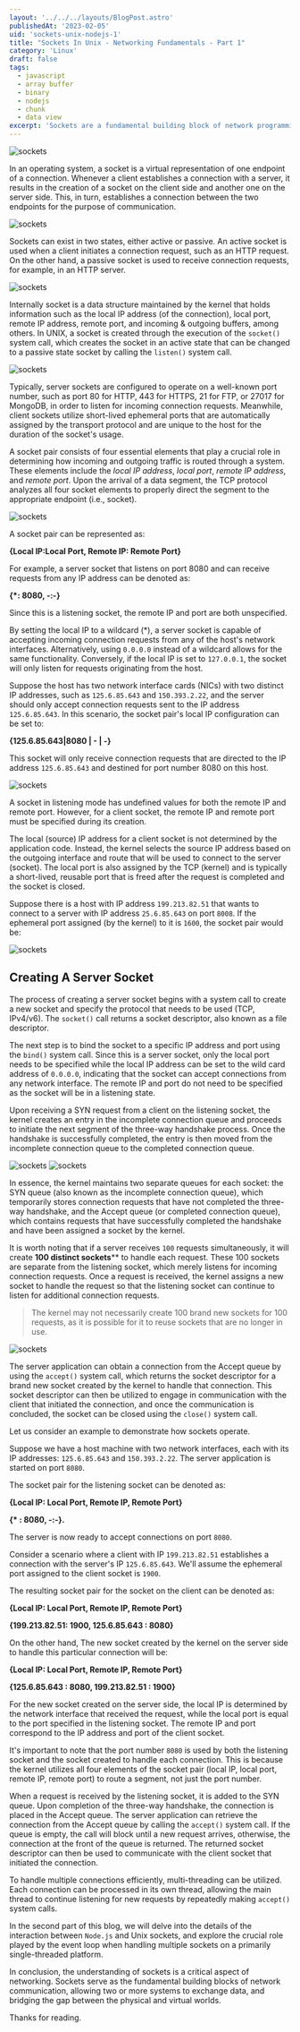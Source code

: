 ```yaml
---
layout: '../../../layouts/BlogPost.astro'
publishedAt: '2023-02-05'
uid: 'sockets-unix-nodejs-1'
title: "Sockets In Unix - Networking Fundamentals - Part 1"
category: 'Linux'
draft: false
tags:
  - javascript
  - array buffer
  - binary
  - nodejs
  - chunk
  - data view
excerpt: 'Sockets are a fundamental building block of network programming, and they provide an essential abstraction layer that enables applications to interact with the underlying network protocols.'
---
```



<img src={Hero} alt="sockets" />

In an operating system, a socket is a virtual representation of one endpoint of a connection. Whenever a client establishes a connection with a server, it results in the creation of a socket on the client side and another one on the server side. This, in turn, establishes a connection between the two endpoints for the purpose of communication.


<img src={Intro} alt="sockets" />

Sockets can exist in two states, either active or passive. An active socket is used when a client initiates a connection request, such as an HTTP request. On the other hand, a passive socket is used to receive connection requests, for example, in an HTTP server.


<img src={ActivePassiveSocket} alt="sockets" />

Internally socket is a data structure maintained by the kernel that holds information such as the local IP address (of the connection), local port, remote IP address, remote port, and incoming & outgoing buffers, among others. In UNIX, a socket is created through the execution of the `socket()` system call, which creates the socket in an active state that can be changed to a passive state socket by calling the `listen()` system call.


<img src={DS} alt="sockets" />

Typically, server sockets are configured to operate on a well-known port number, such as port 80 for HTTP, 443 for HTTPS, 21 for FTP, or 27017 for MongoDB, in order to listen for incoming connection requests. Meanwhile, client sockets utilize short-lived ephemeral ports that are automatically assigned by the transport protocol and are unique to the host for the duration of the socket's usage.

A socket pair consists of four essential elements that play a crucial role in determining how incoming and outgoing traffic is routed through a system. These elements include the _local IP address_, _local port_, _remote IP address_, and _remote port_. Upon the arrival of a data segment, the TCP protocol analyzes all four socket elements to properly direct the segment to the appropriate endpoint (i.e., socket).


<img src={Routing} alt="sockets" />

A socket pair can be represented as:

**\{Local IP:Local Port, Remote IP: Remote Port\}**

For example, a server socket that listens on port 8080 and can receive requests from any IP address can be denoted as:

**\{\*: 8080, -:-}**

Since this is a listening socket, the remote IP and port are both unspecified.

By setting the local IP to a wildcard (*), a server socket is capable of accepting incoming connection requests from any of the host's network interfaces. Alternatively, using `0.0.0.0` instead of a wildcard allows for the same functionality. Conversely, if the local IP is set to `127.0.0.1`, the socket will only listen for requests originating from the host.

Suppose the host has two network interface cards (NICs) with two distinct IP addresses, such as `125.6.85.643` and `150.393.2.22`, and the server should only accept connection requests sent to the IP address `125.6.85.643`. In this scenario, the socket pair's local IP configuration can be set to:

**\{125.6.85.643|8080 | - | -\}**

This socket will only receive connection requests that are directed to the IP address `125.6.85.643` and destined for port number 8080 on this host.


<img src={ServerSocketConn} alt="sockets" />

A socket in listening mode has undefined values for both the remote IP and remote port. However, for a client socket, the remote IP and remote port must be specified during its creation.

The local (source) IP address for a client socket is not determined by the application code. Instead, the kernel selects the source IP address based on the outgoing interface and route that will be used to connect to the server (socket). The local port is also assigned by the TCP (kernel) and is typically a short-lived, reusable port that is freed after the request is completed and the socket is closed.

Suppose there is a host with IP address `199.213.82.51` that wants to connect to a server with IP address `25.6.85.643` on port `8008`. If the ephemeral port assigned (by the kernel) to it is `1600`, the socket pair would be:


<img src={ClientSocketConn} alt="sockets" />

## Creating A Server Socket 

The process of creating a server socket begins with a system call to create a new socket and specify the protocol that needs to be used (TCP, IPv4/v6). The `socket()` call returns a socket descriptor, also known as a file descriptor.

The next step is to bind the socket to a specific IP address and port using the `bind()` system call. Since this is a server socket, only the local port needs to be specified while the local IP address can be set to the wild card address of `0.0.0.0`, indicating that the socket can accept connections from any network interface. The remote IP and port do not need to be specified as the socket will be in a listening state.

Upon receiving a SYN request from a client on the listening socket, the kernel creates an entry in the incomplete connection queue and proceeds to initiate the next segment of the three-way handshake process. Once the handshake is successfully completed, the entry is then moved from the incomplete connection queue to the completed connection queue.


<img src={SynQueue} alt="sockets" />


<img src={AcceptQueue} alt="sockets" />


In essence, the kernel maintains two separate queues for each socket: the SYN queue (also known as the incomplete connection queue), which temporarily stores connection requests that have not completed the three-way handshake, and the Accept queue (or completed connection queue), which contains requests that have successfully completed the handshake and have been assigned a socket by the kernel.

It is worth noting that if a server receives `100` requests simultaneously, it will create **100 distinct sockets**** to handle each request. These 100 sockets are separate from the listening socket, which merely listens for incoming connection requests. Once a request is received, the kernel assigns a new socket to handle the request so that the listening socket can continue to listen for additional connection requests.

> The kernel may not necessarily create 100 brand new sockets for 100 requests, as it is possible for it to reuse sockets that are no longer in use.


<img src={ServerMultiSocket} alt="sockets" />

The server application can obtain a connection from the Accept queue by using the `accept()` system call, which returns the socket descriptor for a brand new socket created by the kernel to handle that connection. This socket descriptor can then be utilized to engage in communication with the client that initiated the connection, and once the communication is concluded, the socket can be closed using the `close()` system call.

Let us consider an example to demonstrate how sockets operate.

Suppose we have a host machine with two network interfaces, each with its IP addresses: `125.6.85.643` and `150.393.2.22`. The server application is started on port `8080`.

The socket pair for the listening socket can be denoted as:

**\{Local IP: Local Port, Remote IP, Remote Port\}**

**\{\* : 8080, -:-}.**

The server is now ready to accept connections on port `8080`.

Consider a scenario where a client with IP `199.213.82.51` establishes a connection with the server's IP `125.6.85.643`. We'll assume the ephemeral port assigned to the client socket is `1900`. 

The resulting socket pair for the socket on the client can be denoted as:

**\{Local IP: Local Port, Remote IP, Remote Port\}**

**\{199.213.82.51: 1900, 125.6.85.643 : 8080\}**

On the other hand, The new socket created by the kernel on the server side to handle this particular connection will be:

**\{Local IP: Local Port, Remote IP, Remote Port\}**

**\{125.6.85.643 : 8080, 199.213.82.51 : 1900\}**

For the new socket created on the server side, the local IP is determined by the network interface that received the request, while the local port is equal to the port specified in the listening socket. The remote IP and port correspond to the IP address and port of the client socket.

It's important to note that the port number `8080` is used by both the listening socket and the socket created to handle each connection. This is because the kernel utilizes all four elements of the socket pair (local IP, local port, remote IP, remote port) to route a segment, not just the port number.

When a request is received by the listening socket, it is added to the SYN queue. Upon completion of the three-way handshake, the connection is placed in the Accept queue. The server application can retrieve the connection from the Accept queue by calling the `accept()` system call. If the queue is empty, the call will block until a new request arrives, otherwise, the connection at the front of the queue is returned. The returned socket descriptor can then be used to communicate with the client socket that initiated the connection.

To handle multiple connections efficiently, multi-threading can be utilized. Each connection can be processed in its own thread, allowing the main thread to continue listening for new requests by repeatedly making `accept()` system calls.

In the second part of this blog, we will delve into the details of the interaction between `Node.js` and Unix sockets, and explore the crucial role played by the event loop when handling multiple sockets on a primarily single-threaded platform.

In conclusion, the understanding of sockets is a critical aspect of networking. Sockets serve as the fundamental building blocks of network communication, allowing two or more systems to exchange data, and bridging the gap between the physical and virtual worlds.

Thanks for reading.
